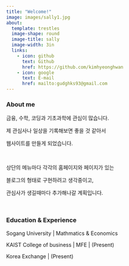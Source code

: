 ```yaml
---
title: "Welcome!"
image: images/sally1.jpg
about:
  template: trestles
  image-shape: round
  image-title: sally
  image-width: 3in
  links:
    - icon: github
      text: Github
      href: https://github.com/kimhyeonghwan
    - icon: google
      text: E-mail
      href: mailto:gudghks93@gmail.com
---
```


### About me

금융, 수학, 코딩과 기초과학에 관심이 많습니다.

제 관심사나 일상을 기록해보면 좋을 것 같아서

웹사이트를 만들게 되었습니다.

\

상단의 메뉴마다 각각의 홈페이지와 페이지가 있는

블로그의 형태로 구현하려고 생각중이고,

관심사가 생길때마다 추가해나갈 계획입니다.

\

### Education & Experience

Sogang University | Mathmatics & Economics

KAIST College of business | MFE | (Present)

Korea Exchange | (Present)
